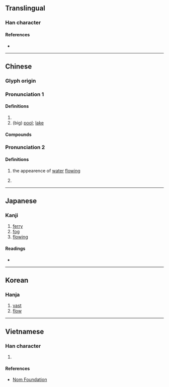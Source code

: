 {{character info/new}}
==Translingual==

===Han character===
{{Han char|rn=85|rad=水|as=04|sn=7|four=30117|canj=EYHN|ids=⿰氵亢}}

====References====
* {{Han ref|kx=0610.030|dkj=17187|dj=1002.130|hdz=31572.020|uh=6C86|ud=27782|bh=A859|bd=43097}}

----

==Chinese==
{{zh-forms}}

===Glyph origin===
{{Han etym}}

===Pronunciation 1===
{{zh-pron
|m=hàng
|c=hong4
|mn=khòng
|mc=2
|oc=2
|cat=n
}}

====Definitions====
{{zh-hanzi}}

# {{n-g|Used in {{zh-l|沆漭}} and {{zh-l|沆瀣}}, etc.}}
# (big) [[pool]]; [[lake]]

====Compounds====
{{zh-der|沆瀣|沆瀣一氣|漭沆|沆漭|沆溉}}

===Pronunciation 2===
{{zh-pron
|m=háng
|mc=1
|oc=1
|cat=a,adv
}}

====Definitions====
{{zh-hanzi}}

# {{zh-hg}} the appearence of [[water]] [[flow]]ing
# {{zh-hg}} {{zh-synonym|渡}}

----

==Japanese==

===Kanji===
{{ja-kanji|grade=|rs=水04}}

# [[ferry]]
# [[fog]]
# [[flowing]]

====Readings====
* {{ja-readings|on=[[こう]] (kō), [[ごう]] (gō)|kun=[[ひろい]] (hiroi)}}

----

==Korean==

===Hanja===
{{ko-hanja|hangeul=항|eumhun=|rv=hang|mr=hang|y=hang}}

# [[vast]]
# [[flow]]

----

==Vietnamese==

===Han character===
{{vi-readings|rs=水04|hanviet=hàng}}

# {{defn|lang=vi|sort=水04}}

====References====
* [http://nomfoundation.org/common/nom_details.php?codepoint=6c86 Nom Foundation]